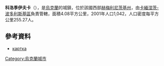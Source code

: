 {{coord|48|36|53|N|26|55|11|E|scale:100000|display=title}}

'''科洛季伊夫卡'''（{{lang-uk|Колодіївка}}），是[[烏克蘭|烏克蘭]]的城鎮，位於該國西部[[赫梅利尼茨基州|赫梅利尼茨基州]]，由[[卡緬涅茨-波多利斯基區|卡緬涅茨-波多利斯基區]]負責管轄，面積4.08平方公里，2001年人口1,042，人口密度每平方公里255.27人。

==參考資料==
* [http://gska2.rada.gov.ua/pls/z7502/A005?rdat1=06.01.2009&rf7571=36134 картка]{{dead link|date=2018年1月 |bot=InternetArchiveBot |fix-attempted=yes }}

{{Ukraine-geo-stub}}
[[Category:烏克蘭城市|Category:烏克蘭城市]]